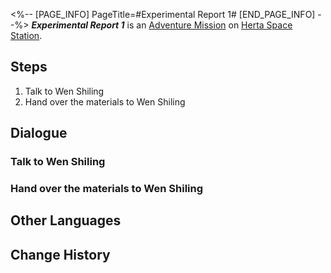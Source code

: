 <%-- [PAGE_INFO]
PageTitle=#Experimental Report 1#
[END_PAGE_INFO] --%>
{{Stub|Dialogue.}}
{{Mission Infobox
|id            = 8000170
|title         = 
|image         = <!--Mission Experimental Report 1.png-->
|type          = Adventure
|event_name    = 
|chapter       = 
|requirements  = 
* [[Trailblaze Mission]] ''[[The Past Will Return as an Avalanche]]'' completed
* Reach [[Trailblaze Level]] 21
|summary       = <!--official mission summary from Fate's Atlas-->
|characters    = Trailblazer; Wen Shiling
|startLocation = [[Herta Space Station]] - [[Master Control Zone]]
|world         = Herta Space Station
|area          = Master Control Zone
|prev          = 
|next          = 
|rewards       = 
}}
'''''Experimental Report 1''''' is an [[Adventure Mission]] on [[Herta Space Station]].

==Steps==
# Talk to Wen Shiling
# Hand over the materials to Wen Shiling

<!--
==Gameplay Notes==

--><!--
==Trial Character==

-->
==Dialogue==
{{Stub Dialogue}}

===Talk to Wen Shiling{{subst:void|<!--800017001-->}}===
{{Mission Description|type=adventure|location=Master Control Zone|Wen Shiling seems to have run into some minor troubles... She needs your help.}}
{{Dialogue Start}}
:{{tx}}
{{Dialogue End}}

===Hand over the materials to Wen Shiling{{subst:void|<!--800017003-->}}===
{{Mission Description|type=adventure|location=Master Control Zone|update|Wen Shiling compiled a list of required materials for her current experiment. Collect them and hand them over to her!}}
{{Dialogue Start}}
:{{tx}}
{{Dialogue End}}

==Other Languages==
{{Other Languages
|en   = Experimental Report 1
|zhs  = 实验报告•其一
|zht  = 實驗報告•其一
|ja   = 実験報告書・1
|ko   = 실험 보고서•1
|es   = Informe de experimento I
|fr   = Rapport d'expérience 1
|ru   = Отчёт I
|th   = รายงานการทดลอง 1
|vi   = Báo Cáo Thí Nghiệm 1
|de   = Experimentbericht 1
|id   = Laporan Eksperimen 1
|pt   = Relatório Experimental 1
}}

==Change History==
{{Change History|1.1}}
